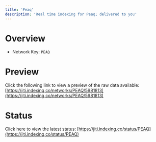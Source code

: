 ```yaml
---
title: 'Peaq'
description: 'Real time indexing for Peaq; delivered to you'
---
```


# Overview
- Network Key: `PEAQ`

# Preview
Click the following link to view a preview of the raw data available: [https://jiti.indexing.co/networks/PEAQ/5981813](https://jiti.indexing.co/networks/PEAQ/5981813)

# Status
Click here to view the latest status: [https://jiti.indexing.co/status/PEAQ](https://jiti.indexing.co/status/PEAQ)
